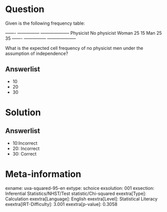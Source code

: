 Question
========

Given is the following frequency table:

  ------- --------------- -------------------- Physicist No physicist Woman 25 15 Man 25 35 ------- --------------- --------------------

What is the expected cell frequency of no physicist men under the assumption of independence?

Answerlist
----------

* 10
* 20
* 30

Solution
========

Answerlist
----------

* 10:Incorrect
* 20: Incorrect
* 30: Correct

Meta-information
================
exname: uva-squared-95-en
extype: schoice
exsolution: 001
exsection: Inferential Statistics/NHST/Test statistic/Chi-squared
exextra[Type]: Calculation
exextra[Language]: English
exextra[Level]: Statistical Literacy
exextra[IRT-Difficulty]: 3.001
exextra[p-value]: 0.3058
